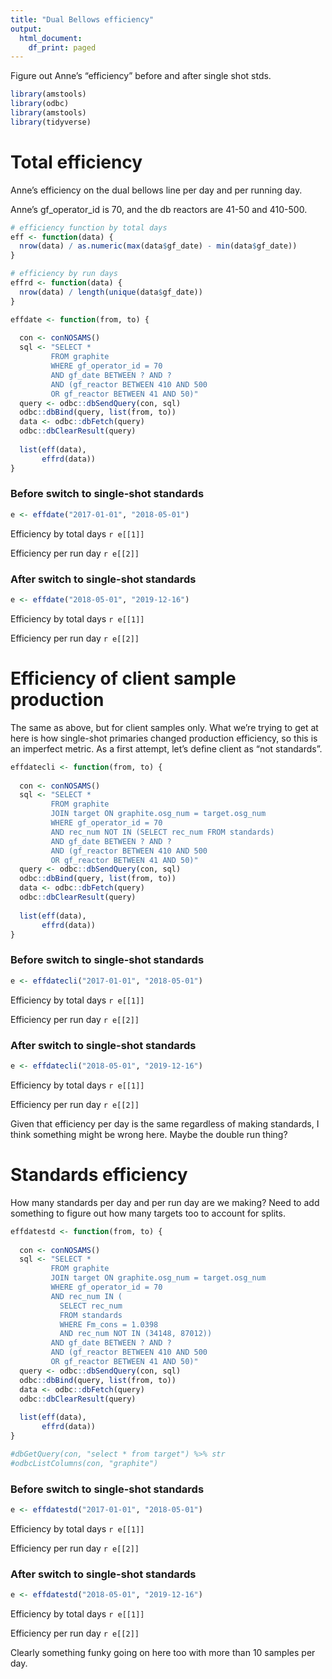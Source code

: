 ```yaml
---
title: "Dual Bellows efficiency"
output:
  html_document:
    df_print: paged
---
```


Figure out Anne's "efficiency" before and after single shot stds.


```r
library(amstools)
library(odbc)
library(amstools)
library(tidyverse)
```

# Total efficiency

Anne's efficiency on the dual bellows line per day and per running day.

Anne's gf_operator_id is 70, and the db reactors are 41-50 and 410-500.

```r
# efficiency function by total days
eff <- function(data) {
  nrow(data) / as.numeric(max(data$gf_date) - min(data$gf_date))
}

# efficiency by run days
effrd <- function(data) {
  nrow(data) / length(unique(data$gf_date))
}

effdate <- function(from, to) {
  
  con <- conNOSAMS()
  sql <- "SELECT * 
         FROM graphite 
         WHERE gf_operator_id = 70
         AND gf_date BETWEEN ? AND ?
         AND (gf_reactor BETWEEN 410 AND 500
         OR gf_reactor BETWEEN 41 AND 50)"
  query <- odbc::dbSendQuery(con, sql)
  odbc::dbBind(query, list(from, to))
  data <- odbc::dbFetch(query)
  odbc::dbClearResult(query)
  
  list(eff(data),  
       effrd(data))  
}
```

### Before switch to single-shot standards

```r
e <- effdate("2017-01-01", "2018-05-01")
```

Efficiency by total days `r e[[1]]`

Efficiency per run day `r e[[2]]`


### After switch to single-shot standards

```r
e <- effdate("2018-05-01", "2019-12-16")
```

Efficiency by total days `r e[[1]]`

Efficiency per run day `r e[[2]]`

# Efficiency of client sample production

The same as above, but for client samples only. What we're trying to get at here is how single-shot primaries changed production efficiency, so this is an imperfect metric. As a first attempt, let's define client as "not standards".

```r
effdatecli <- function(from, to) {
  
  con <- conNOSAMS()
  sql <- "SELECT * 
         FROM graphite 
         JOIN target ON graphite.osg_num = target.osg_num
         WHERE gf_operator_id = 70
         AND rec_num NOT IN (SELECT rec_num FROM standards)
         AND gf_date BETWEEN ? AND ?
         AND (gf_reactor BETWEEN 410 AND 500
         OR gf_reactor BETWEEN 41 AND 50)"
  query <- odbc::dbSendQuery(con, sql)
  odbc::dbBind(query, list(from, to))
  data <- odbc::dbFetch(query)
  odbc::dbClearResult(query)
  
  list(eff(data),  
       effrd(data))  
}

```

### Before switch to single-shot standards

```r
e <- effdatecli("2017-01-01", "2018-05-01")
```

Efficiency by total days `r e[[1]]`

Efficiency per run day `r e[[2]]`


### After switch to single-shot standards

```r
e <- effdatecli("2018-05-01", "2019-12-16")
```

Efficiency by total days `r e[[1]]`

Efficiency per run day `r e[[2]]`

Given that efficiency per day is the same regardless of making standards, I think something might be wrong here. Maybe the double run thing?

# Standards efficiency

How many standards per day and per run day are we making? Need to add something to figure out how many targets too to account for splits.

```r
effdatestd <- function(from, to) {
  
  con <- conNOSAMS()
  sql <- "SELECT * 
         FROM graphite 
         JOIN target ON graphite.osg_num = target.osg_num
         WHERE gf_operator_id = 70
         AND rec_num IN (
           SELECT rec_num 
           FROM standards 
           WHERE Fm_cons = 1.0398 
           AND rec_num NOT IN (34148, 87012))
         AND gf_date BETWEEN ? AND ?
         AND (gf_reactor BETWEEN 410 AND 500
         OR gf_reactor BETWEEN 41 AND 50)"
  query <- odbc::dbSendQuery(con, sql)
  odbc::dbBind(query, list(from, to))
  data <- odbc::dbFetch(query)
  odbc::dbClearResult(query)
  
  list(eff(data),  
       effrd(data))  
}

#dbGetQuery(con, "select * from target") %>% str
#odbcListColumns(con, "graphite")
```

### Before switch to single-shot standards

```r
e <- effdatestd("2017-01-01", "2018-05-01")
```

Efficiency by total days `r e[[1]]`

Efficiency per run day `r e[[2]]`


### After switch to single-shot standards

```r
e <- effdatestd("2018-05-01", "2019-12-16")
```

Efficiency by total days `r e[[1]]`

Efficiency per run day `r e[[2]]`

Clearly something funky going on here too with more than 10 samples per day.
